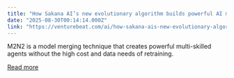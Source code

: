 ```yaml
---
title: "How Sakana AI’s new evolutionary algorithm builds powerful AI models without expensive retraining"
date: "2025-08-30T00:14:14.000Z"
link: "https://venturebeat.com/ai/how-sakana-ais-new-evolutionary-algorithm-builds-powerful-ai-models-without-expensive-retraining/"
---
```


M2N2 is a model merging technique that creates powerful multi-skilled agents without the high cost and data needs of retraining.

[Read more](https://venturebeat.com/ai/how-sakana-ais-new-evolutionary-algorithm-builds-powerful-ai-models-without-expensive-retraining/)
